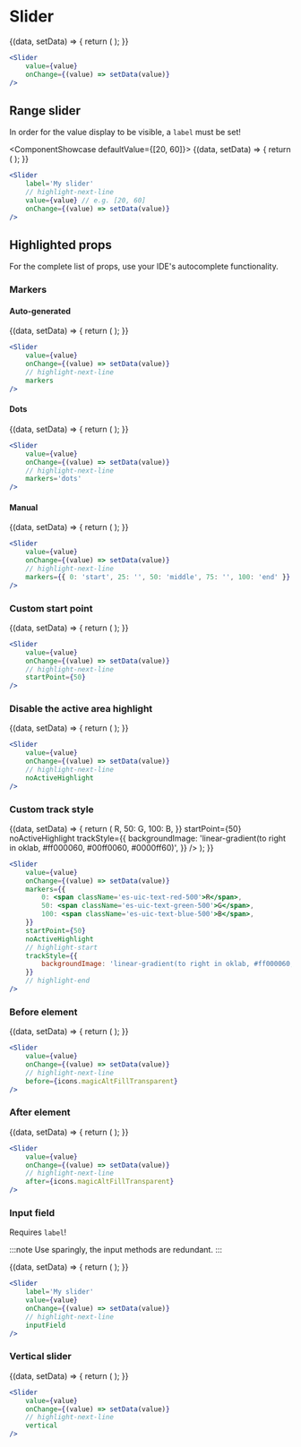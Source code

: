 # Slider


<ComponentShowcase defaultValue={0}>
	{(data, setData) => {
		return (
			<Slider
				value={data}
				onChange={setData}
				aria-label='Slider'
			/>
		);
	}}
</ComponentShowcase>

```jsx
<Slider
	value={value}
	onChange={(value) => setData(value)}
/>
```

## Range slider

In order for the value display to be visible, a `label` must be set!

<ComponentShowcase defaultValue={[20, 60]}>
	{(data, setData) => {
		return (
			<Slider
				label='My slider'
				value={data}
				onChange={setData}
				aria-label='Slider'
			/>
		);
	}}
</ComponentShowcase>

```jsx
<Slider
	label='My slider'
	// highlight-next-line
	value={value} // e.g. [20, 60]
	onChange={(value) => setData(value)}
/>
```

## Highlighted props

For the complete list of props, use your IDE's autocomplete functionality.

### Markers

#### Auto-generated

<ComponentShowcase defaultValue={0}>
	{(data, setData) => {
		return (
			<Slider
				value={data}
				onChange={setData}
				aria-label='Slider'
				markers
			/>
		);
	}}
</ComponentShowcase>

```jsx
<Slider
	value={value}
	onChange={(value) => setData(value)}
	// highlight-next-line
	markers
/>
```

#### Dots

<ComponentShowcase defaultValue={0}>
	{(data, setData) => {
		return (
			<Slider
				value={data}
				onChange={setData}
				aria-label='Slider'
				markers='dots'
			/>
		);
	}}
</ComponentShowcase>

```jsx
<Slider
	value={value}
	onChange={(value) => setData(value)}
	// highlight-next-line
	markers='dots'
/>
```

#### Manual

<ComponentShowcase defaultValue={0}>
	{(data, setData) => {
		return (
			<Slider
				value={data}
				onChange={setData}
				aria-label='Slider'
				markers={{ 0: 'start', 25: '', 50: 'middle', 75: '', 100: 'end' }}
			/>
		);
	}}
</ComponentShowcase>

```jsx
<Slider
	value={value}
	onChange={(value) => setData(value)}
	// highlight-next-line
	markers={{ 0: 'start', 25: '', 50: 'middle', 75: '', 100: 'end' }}
/>
```

### Custom start point

<ComponentShowcase defaultValue={0}>
	{(data, setData) => {
		return (
			<Slider
				value={data}
				onChange={setData}
				aria-label='Slider'
				startPoint={50}
			/>
		);
	}}
</ComponentShowcase>

```jsx
<Slider
	value={value}
	onChange={(value) => setData(value)}
	// highlight-next-line
	startPoint={50}
/>
```

### Disable the active area highlight

<ComponentShowcase defaultValue={0}>
	{(data, setData) => {
		return (
			<Slider
				value={data}
				onChange={setData}
				aria-label='Slider'
				noActiveHighlight
			/>
		);
	}}
</ComponentShowcase>

```jsx
<Slider
	value={value}
	onChange={(value) => setData(value)}
	// highlight-next-line
	noActiveHighlight
/>
```

### Custom track style

<ComponentShowcase defaultValue={0}>
	{(data, setData) => {
		return (
			<Slider
				value={data}
				onChange={setData}
				aria-label='Slider'
				markers={{
					0: <span className='es-uic-text-red-500'>R</span>,
					50: <span className='es-uic-text-green-500'>G</span>,
					100: <span className='es-uic-text-blue-500'>B</span>,
				}}
				startPoint={50}
				noActiveHighlight
				trackStyle={{
					backgroundImage: 'linear-gradient(to right in oklab, #ff000060, #00ff0060, #0000ff60)',
				}}
			/>
		);
	}}
</ComponentShowcase>

```jsx
<Slider
	value={value}
	onChange={(value) => setData(value)}
	markers={{
		0: <span className='es-uic-text-red-500'>R</span>,
		50: <span className='es-uic-text-green-500'>G</span>,
		100: <span className='es-uic-text-blue-500'>B</span>,
	}}
	startPoint={50}
	noActiveHighlight
	// highlight-start
	trackStyle={{
		backgroundImage: 'linear-gradient(to right in oklab, #ff000060, #00ff0060, #0000ff60)',
	}}
	// highlight-end
/>
```

### Before element

<ComponentShowcase defaultValue={0}>
	{(data, setData) => {
		return (
			<Slider
				value={data}
				onChange={setData}
				aria-label='Slider'
				before={icons.magicAltFillTransparent}
			/>
		);
	}}
</ComponentShowcase>

```jsx
<Slider
	value={value}
	onChange={(value) => setData(value)}
	// highlight-next-line
	before={icons.magicAltFillTransparent}
/>
```

### After element

<ComponentShowcase defaultValue={0}>
	{(data, setData) => {
		return (
			<Slider
				value={data}
				onChange={setData}
				aria-label='Slider'
				after={icons.magicAltFillTransparent}
			/>
		);
	}}
</ComponentShowcase>

```jsx
<Slider
	value={value}
	onChange={(value) => setData(value)}
	// highlight-next-line
	after={icons.magicAltFillTransparent}
/>
```

### Input field

Requires `label`!

:::note
Use sparingly, the input methods are redundant.
:::

<ComponentShowcase defaultValue={0}>
	{(data, setData) => {
		return (
			<Slider
				label='My slider'
				value={data}
				onChange={setData}
				aria-label='Slider'
				inputField
			/>
		);
	}}
</ComponentShowcase>

```jsx
<Slider
	label='My slider'
	value={value}
	onChange={(value) => setData(value)}
	// highlight-next-line
	inputField
/>
```

### Vertical slider

<ComponentShowcase defaultValue={0}>
	{(data, setData) => {
		return (
			<Slider
				value={data}
				onChange={setData}
				aria-label='Slider'
				vertical
			/>
		);
	}}
</ComponentShowcase>

```jsx
<Slider
	value={value}
	onChange={(value) => setData(value)}
	// highlight-next-line
	vertical
/>
```
